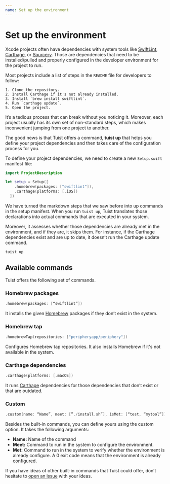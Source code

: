 ```yaml
---
name: Set up the environment
---
```


# Set up the environment

Xcode projects often have dependencies with system tools like [SwiftLint](https://github.com/realm/SwiftLint), [Carthage](https://github.com/Carthage/Carthage), or [Sourcery](https://github.com/krzysztofzablocki/Sourcery). Those are dependencies that need to be installed/pulled and properly configured in the developer environment for the project to run.

Most projects include a list of steps in the `README` file for developers to follow:

```markup
1. Clone the repository.
2. Install Carthage if it's not already installed.
3. Install `brew install swiftlint`.
4. Run `carthage update`.
5. Open the project.
```

It’s a tedious process that can break without you noticing it. Moreover, each project usually has its own set of non-standard steps, which makes inconvenient jumping from one project to another.

The good news is that Tuist offers a command, **tuist up** that helps you define your project dependencies and then takes care of the configuration process for you.

To define your project dependencies, we need to create a new `Setup.swift` manifest file:

```swift
import ProjectDescription

let setup = Setup([
    .homebrew(packages: ["swiftlint"]),
    .carthage(platforms: [.iOS])
  ])
```

We have turned the markdown steps that we saw before into up commands in the setup manifest. When you run `tuist up`, Tuist translates those declarations into actual commands that are executed in your system.

Moreover, it assesses whether those dependencies are already met in the environment, and if they are, it skips them. For instance, if the Carthage dependencies exist and are up to date, it doesn’t run the Carthage update command.

```bash
tuist up
```

## Available commands

Tuist offers the following set of commands.

### Homebrew packages

```swift
.homebrew(packages: [“swiftlint”])
```

It installs the given [Homebrew](https://brew.sh) packages if they don’t exist in the system.

### Homebrew tap

```swift
.homebrewTap(repositories: ["peripheryapp/periphery"])
```

Configures Homebrew tap repositories. It also installs Homebrew if it's not available in the system.

### Carthage dependencies

```swift
.carthage(platforms: [.macOS])
```

It runs [Carthage](https://github.com/carthage) dependencies for those dependencies that don’t exist or that are outdated.

### Custom

```swift
.custom(name: “Name”, meet: [”./install.sh”], isMet: [“test, “mytool”])
```

Besides the built-in commands, you can define yours using the custom option. It takes the following arguments:

- **Name:** Name of the command
- **Meet:** Command to run in the system to configure the environment.
- **Met:** Command to run in the system to verify whether the environment is already configure. A 0 exit code means that the environment is already configured.

If you have ideas of other built-in commands that Tuist could offer, don’t hesitate to [open an issue](https://github.com/tuist/tuist/issues/new) with your ideas.
